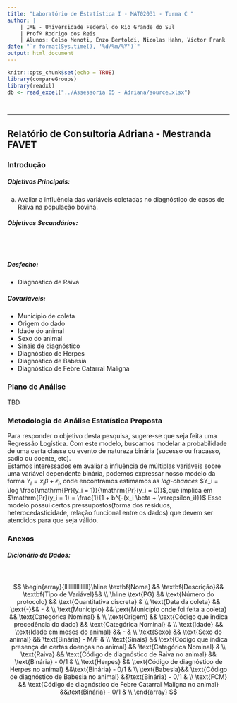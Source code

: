 ```yaml
---
title: "Laboratório de Estatística I - MAT02031 - Turma C "
author: | 
    | IME - Universidade Federal do Rio Grande do Sul
    | Profº Rodrigo dos Reis
    | Alunos: Celso Menoti, Enzo Bertoldi, Nicolas Hahn, Victor Frank
date: "`r format(Sys.time(), '%d/%m/%Y')`"
output: html_document
---
```


```r
knitr::opts_chunk$set(echo = TRUE)
library(compareGroups)
library(readxl)
db <- read_excel("../Assessoria 05 - Adriana/source.xlsx")

 
```

***
## Relatório de Consultoria Adriana - Mestranda FAVET
### Introdução
##### Objetivos Principais:

a) Avaliar a influência das variáveis coletadas no diagnóstico de casos de Raiva na população bovina.

##### Objetivos Secundários:



\
\

##### Desfecho:
- Diagnóstico de Raiva

#####  Covariáveis:
- Município de coleta
- Origem do dado
- Idade do animal
- Sexo do animal
- Sinais de diagnóstico
- Diagnóstico de Herpes
- Diagnóstico de Babesia
- Diagnóstico de Febre Catarral Maligna


### Plano de Análise
TBD



### Metodologia de Análise Estatística Proposta
Para responder o objetivo desta pesquisa, sugere-se que seja feita uma Regressão Logística. Com este modelo, buscamos modelar a probabilidade de uma certa classe ou evento de natureza binária (sucesso ou fracasso, sadio ou doente, etc).\
Estamos interessados em avaliar a influência de múltiplas variáveis sobre uma variável dependente binária, podemos expressar nosso modelo da forma $Y_i = x_i\beta + \epsilon_i$, onde encontramos estimamos as *log-chances* $Y_i = \log \frac{\mathrm{Pr}(y_i = 1)}{\mathrm{Pr}(y_i = 0)}$,que implica em $\mathrm{Pr}(y_i = 1) = \frac{1}{1 + b^{-(x_i \beta + \varepsilon_i)}}$
Esse modelo possui certos pressupostos(forma dos resíduos, heterocedasticidade, relação funcional entre os dados) que devem ser atendidos para que seja válido.






### Anexos
##### Dicionário de Dados:
\
<center>
$$
\begin{array}{llllllllllllllll}\hline
\textbf{Nome} && \textbf{Descrição}&& \textbf{Tipo de Variável}&&  \\ \hline
\text{PG} && \text{Número do protocolo} && \text{Quantitativa discreta} & \\
\text{Data da coleta} && \text{-}&& - &  \\
\text{Município} && \text{Município onde foi feita a coleta}  && \text{Categórica Nominal}  & \\
\text{Origem} && \text{Código que indica precedência do dado} && \text{Categórica Nominal} & \\
\text{Idade} && \text{Idade em meses do animal} && -  &  \\
\text{Sexo}  && \text{Sexo do animal} && \text{Binária} - M/F  & \\
\text{Sinais} && \text{Código que indica presença de certas doenças no animal} && \text{Categórica Nominal} & \\
\text{Raiva} && \text{Código de diagnóstico de Raiva no animal} && \text{Binária} - 0/1 &  \\
\text{Herpes} && \text{Código de diagnóstico de Herpes no animal}  &&\text{Binária} - 0/1 & \\
\text{Babesia}&& \text{Código de diagnóstico de Babesia no animal}  &&\text{Binária} - 0/1 & \\
\text{FCM} && \text{Código de diagnóstico de Febre Catarral Maligna no animal} &&\text{Binária} - 0/1 &  \\
\end{array}
$$ 
\



